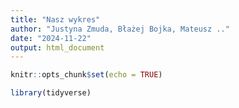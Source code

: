 ```yaml
---
title: "Nasz wykres"
author: "Justyna Zmuda, Błażej Bojka, Mateusz .."
date: "2024-11-22"
output: html_document
---
```

```r
knitr::opts_chunk$set(echo = TRUE)
```

```r
library(tidyverse)
```

